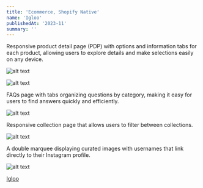 ```yaml
---
title: 'Ecommerce, Shopify Native'
name: 'Igloo'
publishedAt: '2023-11'
summary: ''
---
```


Responsive product detail page (PDP) with options and information tabs for each product, allowing users to explore details and make selections easily on any device.

![alt text](/images/igloo/Igloo-6.jpg)

![alt text](/images/igloo/Igloo-5.jpg)

FAQs page with tabs organizing questions by category, making it easy for users to find answers quickly and efficiently.

![alt text](/images/igloo/Igloo-1.jpg)

Responsive collection page that allows users to filter between collections.

![alt text](/images/igloo/Igloo-2.jpg)

A double marquee displaying curated images with usernames that link directly to their Instagram profile.

![alt text](/images/igloo/Igloo-4.jpeg)

[Igloo](https://igloo.shop/)